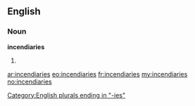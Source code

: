 ==English==

===Noun===
'''incendiaries'''

# {{plural of|[[incendiary]]}}

[[Category:English plurals ending in "-ies"]]

[[ar:incendiaries]]
[[eo:incendiaries]]
[[fr:incendiaries]]
[[my:incendiaries]]
[[no:incendiaries]]